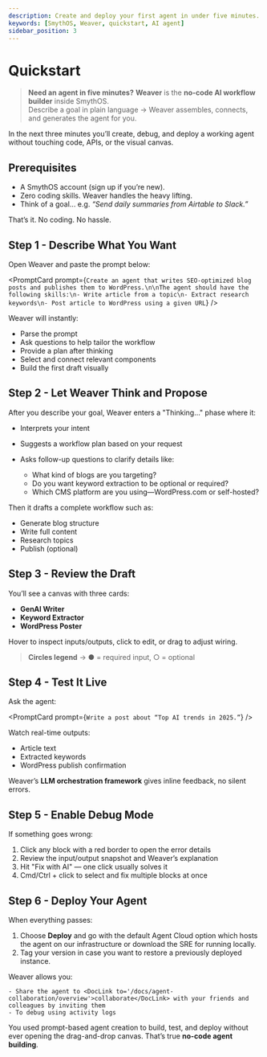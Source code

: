 ```yaml
---
description: Create and deploy your first agent in under five minutes.
keywords: [SmythOS, Weaver, quickstart, AI agent]
sidebar_position: 3
---
```

# Quickstart

> **Need an agent in five minutes?** 
> **Weaver** is the **no-code AI workflow builder** inside SmythOS.  
> Describe a goal in plain language → Weaver assembles, connects, and generates the agent for you.

<InfoCallout title="TL;DR"> In the next three minutes you’ll create, debug, and deploy a working agent without touching code, APIs, or the visual canvas. </InfoCallout>

<Divider/>

## Prerequisites

- A SmythOS account (<DocLink to="https://app.smythos.com/signup">sign up</DocLink> if you’re new).  
- Zero coding skills. Weaver handles the heavy lifting.
- Think of a goal... e.g. *“Send daily summaries from Airtable to Slack.”*

That’s it. No coding. No hassle.

<Divider/>

## Step 1 - Describe What You Want

Open Weaver and paste the prompt below:

<PromptCard prompt={`Create an agent that writes SEO-optimized blog posts and publishes them to WordPress.\n\nThe agent should have the following skills:\n- Write article from a topic\n- Extract research keywords\n- Post article to WordPress using a given URL`} />

Weaver will instantly:

- Parse the prompt
- Ask questions to help tailor the workflow
- Provide a plan after thinking
- Select and connect relevant components
- Build the first draft visually

<Divider/>

## Step 2 - Let Weaver Think and Propose

After you describe your goal, Weaver enters a "Thinking..." phase where it:

- Interprets your intent
- Suggests a workflow plan based on your request
- Asks follow-up questions to clarify details like:

    - What kind of blogs are you targeting?
    - Do you want keyword extraction to be optional or required?
    - Which CMS platform are you using—WordPress.com or self-hosted?

Then it drafts a complete workflow such as:

- Generate blog structure
- Write full content
- Research topics
- Publish (optional)
<Divider/>

## Step 3 - Review the Draft

You’ll see a canvas with three cards:

- **GenAI Writer**  
- **Keyword Extractor**  
- **WordPress Poster**

Hover to inspect inputs/outputs, click to edit, or drag to adjust wiring.

> **Circles legend** -> ● = required input, ○ = optional

<Divider/>

## Step 4 - Test It Live

Ask the agent:

<PromptCard prompt={`Write a post about “Top AI trends in 2025.”`} />

Watch real-time outputs:

- Article text  
- Extracted keywords  
- WordPress publish confirmation  

Weaver’s **LLM orchestration framework** gives inline feedback, no silent errors.

<Divider/>

## Step 5 - Enable Debug Mode

If something goes wrong:

1. Click any block with a red border to open the error details
2. Review the input/output snapshot and Weaver’s explanation
3. Hit "Fix with AI" — one click usually solves it
4. <kdb>Cmd/Ctrl + click</kdb> to select and fix multiple blocks at once

<Divider/>

## Step 6 - Deploy Your Agent

When everything passes:

1. Choose <DocLink to='/docs/agent-deployments/overview'> **Deploy**</DocLink> and go with the default Agent Cloud option which hosts the agent on our infrastructure or download the SRE for running locally. 
2. Tag your version in case you want to restore a previously deployed instance.

Weaver allows you:

    - Share the agent to <DocLink to='/docs/agent-collaboration/overview'>collaborate</DocLink> with your friends and colleagues by inviting them
    - To debug using activity logs

<SuccessCallout title="You did it!">You used prompt-based agent creation to build, test, and deploy without ever opening the drag-and-drop canvas. That’s true **no-code agent building**. </SuccessCallout>

